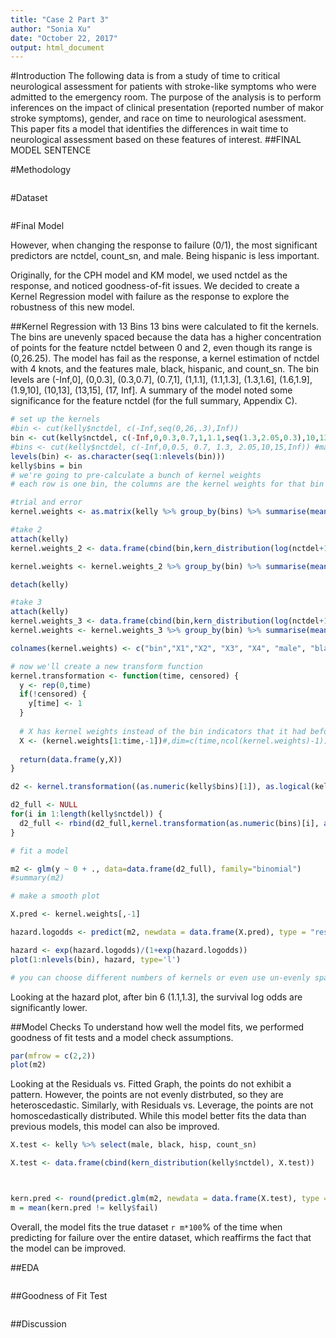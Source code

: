 ```yaml
---
title: "Case 2 Part 3"
author: "Sonia Xu"
date: "October 22, 2017"
output: html_document
---
```


<!-- BACKGROUND: Study of time to critical neurological assessment for patients with stroke-like symptoms who are admitted to the emergency room.  A possible predictor is number of major stroke symptoms reported, ranging from 0 to 4.  Treatment for acute stroke includes thrombolytic therapy, which can potentially improve neurological functioning for ischemic stroke patients if administered soon after symptom onset (within 3 hours).  Since treating patients quickly is critically important for their long-term prognosis, minimizing the times from symptom onset to emergency room (ED) arrival, from ED arrival to diagnosis, and from diagnosis to treatment is of paramount concern.
INTEREST: Factors predictive of the time to critical neurological assessment following admission to the ED for n=335 patients with mild to moderate motor impairment.  The goal of the analysis is to perform inferences on the impact of clinical presentation, gender and race on time to neurological assessment.  Clinical presentation is measured as a count of reported major stroke symptoms, including headache, loss of motor skills or weakness, trouble talking or understanding, and vision problems.
-->
#Introduction
The following data is from a study of time to critical neurological assessment for patients with stroke-like symptoms who were admitted to the emergency room. The purpose of the analysis is to perform inferences on the impact of clinical presentation (reported number of makor stroke symptoms), gender, and race on time to neurological asessment. This paper fits a model that identifies the differences in wait time to neurological assessment based on these features of interest. ##FINAL MODEL SENTENCE 


#Methodology
```r

```

#Dataset
```r
```

#Final Model

However, when changing the response to failure (0/1), the most significant predictors are nctdel, count_sn, and male. Being hispanic is less important.

Originally, for the CPH model and KM model, we used nctdel as the response, and noticed goodness-of-fit issues. We decided to create a Kernel Regression model with failure as the response to explore the robustness of this new model.

##Kernel Regression with 13 Bins
13 bins were calculated to fit the kernels. The bins are unevenly spaced because the data has a higher concentration of points for the feature nctdel between 0 and 2, even though its range is (0,26.25). The model has fail as the response, a kernel estimation of nctdel with 4 knots, and the features male, black, hispanic, and count_sn. The bin levels are (-Inf,0], (0,0.3], (0.3,0.7], (0.7,1], (1,1.1], (1.1,1.3], (1.3,1.6], (1.6,1.9], (1.9,10], (10,13], (13,15], (17, Inf]. A summary of the model noted some significance for the feature nctdel (for the full summary, Appendix C).
```r
# set up the kernels
#bin <- cut(kelly$nctdel, c(-Inf,seq(0,26,.3),Inf))
bin <- cut(kelly$nctdel, c(-Inf,0,0.3,0.7,1,1.1,seq(1.3,2.05,0.3),10,13,15,17,Inf))
#bins <- cut(kelly$nctdel, c(-Inf,0,0.5, 0.7, 1.3, 2.05,10,15,Inf)) #manually choose bins based on quantiles and my own knowledge
levels(bin) <- as.character(seq(1:nlevels(bin)))
kelly$bins = bin
# we're going to pre-calculate a bunch of kernel weights
# each row is one bin, the columns are the kernel weights for that bin
```

```r
#trial and error
kernel.weights <- as.matrix(kelly %>% group_by(bins) %>% summarise(mean(nctdel),mean(male), mean(black), mean(hisp), mean(count_sn)))

#take 2
attach(kelly)
kernel.weights_2 <- data.frame(cbind(bin,kern_distribution(log(nctdel+1)), (kern_distribution(male)), (kern_distribution(black)), (kern_distribution(hisp))))

kernel.weights <- kernel.weights_2 %>% group_by(bin) %>% summarise(mean(V2), mean(V3), mean(V4), mean(V5), mean(V6), mean(V7), mean(V8), mean(V9), mean(V10), mean(V11), mean(V12), mean(V13), mean(V14), mean(V15),mean(V16), mean(V17))

detach(kelly)
```


```r
#take 3
attach(kelly)
kernel.weights_3 <- data.frame(cbind(bin,kern_distribution(log(nctdel+1)), male, black, hisp))
kernel.weights <- kernel.weights_3 %>% group_by(bin) %>% summarise(mean(V2), mean(V3), mean(V4), mean(V5), mean(male), mean(black), mean(hisp), mean(count_sn))

colnames(kernel.weights) <- c("bin","X1","X2", "X3", "X4", "male", "black", "hisp", "count_sn")

# now we'll create a new transform function
kernel.transformation <- function(time, censored) {
  y <- rep(0,time)
  if(!censored) {
    y[time] <- 1
  }
  
  # X has kernel weights instead of the bin indicators that it had before
  X <- (kernel.weights[1:time,-1])#,dim=c(time,ncol(kernel.weights)-1)) ###how to translate this line??
  
  return(data.frame(y,X))
}

d2 <- kernel.transformation((as.numeric(kelly$bins)[1]), as.logical(kelly$fail[1]))

d2_full <- NULL
for(i in 1:length(kelly$nctdel)) {
  d2_full <- rbind(d2_full,kernel.transformation(as.numeric(bins)[i], as.logical(kelly$fail[i])))
}
```

```r
# fit a model

m2 <- glm(y ~ 0 + ., data=data.frame(d2_full), family="binomial")
#summary(m2)

# make a smooth plot
```

```r
X.pred <- kernel.weights[,-1]

hazard.logodds <- predict(m2, newdata = data.frame(X.pred), type = "response")

hazard <- exp(hazard.logodds)/(1+exp(hazard.logodds))
plot(1:nlevels(bin), hazard, type='l')

# you can choose different numbers of kernels or even use un-evenly spaced kernels to capture more detail early on where you have more data.
```
Looking at the hazard plot, after bin 6 (1.1,1.3], the survival log odds are significantly lower.


##Model Checks
To understand how well the model fits, we performed goodness of fit tests and a model check assumptions.
```r
par(mfrow = c(2,2))
plot(m2)
```
Looking at the Residuals vs. Fitted Graph, the points do not exhibit a pattern. However, the points are not evenly distrbuted, so they are heteroscedastic. Similarly, with Residuals vs. Leverage, the points are not homoscedastically distributed. While this model better fits the data than previous models, this model can also be improved. 
```r
X.test <- kelly %>% select(male, black, hisp, count_sn)

X.test <- data.frame(cbind(kern_distribution(kelly$nctdel), X.test))



kern.pred <- round(predict.glm(m2, newdata = data.frame(X.test), type = 'response'))
m = mean(kern.pred != kelly$fail)
```
Overall, the model fits the true dataset `r m*100`% of the time when predicting for failure over the entire dataset, which reaffirms the fact that the model can be improved. 

##EDA
```r
```

##Goodness of Fit Test
```r
```

##Discussion
```r
```


